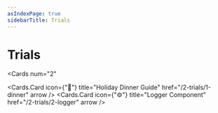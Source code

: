 ```yaml
---
asIndexPage: true
sidebarTitle: Trials
---
```





# Trials

<Cards
  num="2"  
>
  <Cards.Card
    icon={"🌮"}
    title="Holiday Dinner Guide"
    href="/2-trials/1-dinner"
    arrow
  />
  <Cards.Card
    icon={"⚙️"}
    title="Logger Component"
    href="/2-trials/2-logger"
    arrow
  />
</Cards>
